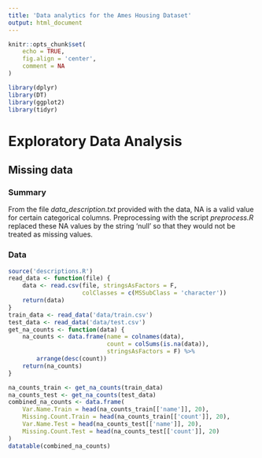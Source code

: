 ```yaml
---
title: 'Data analytics for the Ames Housing Dataset'
output: html_document
---
```


```r
knitr::opts_chunk$set(
    echo = TRUE,
    fig.align = 'center',
    comment = NA
)

library(dplyr)
library(DT)
library(ggplot2)
library(tidyr)
```

# Exploratory Data Analysis

## Missing data

### Summary

From the file *data_description.txt* provided with the data, NA is a valid value
for certain categorical columns.  Preprocessing with the script *preprocess.R*
replaced these NA values by the string 'null' so that they would not be treated
as missing values.

### Data

```r
source('descriptions.R')
read_data <- function(file) {
    data <- read.csv(file, stringsAsFactors = F,
                     colClasses = c(MSSubClass = 'character'))
    return(data)
}
train_data <- read_data('data/train.csv')
test_data <- read_data('data/test.csv')
get_na_counts <- function(data) {
    na_counts <- data.frame(name = colnames(data),
                            count = colSums(is.na(data)),
                            stringsAsFactors = F) %>%
        arrange(desc(count))
    return(na_counts)
}

na_counts_train <- get_na_counts(train_data)
na_counts_test <- get_na_counts(test_data)
combined_na_counts <- data.frame(
    Var.Name.Train = head(na_counts_train[['name']], 20),
    Missing.Count.Train = head(na_counts_train[['count']], 20),
    Var.Name.Test = head(na_counts_test[['name']], 20),
    Missing.Count.Test = head(na_counts_test[['count']], 20)
)
datatable(combined_na_counts)
```
